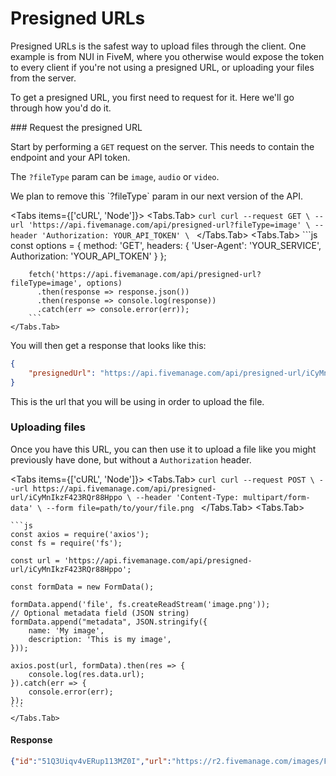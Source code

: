 
# Presigned URLs

Presigned URLs is the safest way to upload files through the client. One example is from NUI in FiveM, where you otherwise would expose the token to every client if you're not using a presigned URL,
or uploading your files from the server.


To get a presigned URL, you first need to request for it. Here we'll go through how you'd do it.

<Steps>
### Request the presigned URL

Start by performing a `GET` request on the server. This needs to contain the endpoint and your API token.

The `?fileType` param can be `image`, `audio` or `video`. 

<Callout>
    We plan to remove this `?fileType` param in our next version of the API.
</Callout>

<Tabs items={['cURL', 'Node']}>
    <Tabs.Tab>
        ```curl
        curl --request GET \
          --url 'https://api.fivemanage.com/api/presigned-url?fileType=image' \
          --header 'Authorization: YOUR_API_TOKEN' \
        ```
    </Tabs.Tab>
    <Tabs.Tab>
        ```js
        const options = {
          method: 'GET',
          headers: {
            'User-Agent': 'YOUR_SERVICE',
            Authorization: 'YOUR_API_TOKEN'
          }
        };

        fetch('https://api.fivemanage.com/api/presigned-url?fileType=image', options)
          .then(response => response.json())
          .then(response => console.log(response))
          .catch(err => console.error(err));
        ```
    </Tabs.Tab>

</Tabs>

You will then get a response that looks like this:
```json
{
	"presignedUrl": "https://api.fivemanage.com/api/presigned-url/iCyMnIkzF423RQr88Hppo"
}
```

This is the url that you will be using in order to upload the file.

### Uploading files

Once you have this URL, you can then use it to upload a file like you might previously have done, but without a `Authorization` header.


<Tabs items={['cURL', 'Node']}>
    <Tabs.Tab>
        ```curl
        curl --request POST \
          --url https://api.fivemanage.com/api/presigned-url/iCyMnIkzF423RQr88Hppo \
          --header 'Content-Type: multipart/form-data' \
          --form file=path/to/your/file.png
        ```
    </Tabs.Tab>
    <Tabs.Tab>
        
    ```js
    const axios = require('axios');
    const fs = require('fs');
     
    const url = 'https://api.fivemanage.com/api/presigned-url/iCyMnIkzF423RQr88Hppo';
     
    const formData = new FormData();
     
    formData.append('file', fs.createReadStream('image.png'));
    // Optional metadata field (JSON string)
    formData.append("metadata", JSON.stringify({
        name: 'My image',
        description: 'This is my image',
    }));
     
    axios.post(url, formData).then(res => {
        console.log(res.data.url);
    }).catch(err => {
        console.error(err);
    });
    ```
    </Tabs.Tab>
</Tabs>

#### Response
```json
{"id":"51Q3Uiqv4vERup113MZ0I","url":"https://r2.fivemanage.com/images/FKmUoQUAFkAz.jpg"}
````

</Steps>

